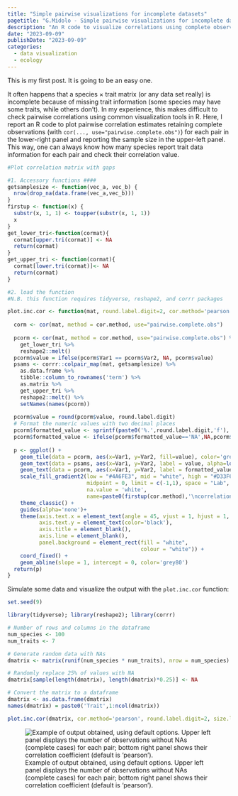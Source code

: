 ```yaml
---
title: "Simple pairwise visualizations for incomplete datasets"
pagetitle: "G.Midolo - Simple pairwise visualizations for incomplete datasets"
description: "An R code to visualize correlations using complete observations for each pairwise combination"
date: "2023-09-09"
publishDate: "2023-09-09"
categories:
  - data visualization
  - ecology
---
```


This is my first post. It is going to be an easy one.

It often happens that a species × trait matrix (or any data set really) is incomplete because of missing trait information (some species may have some traits, while others don't). In my experience, this makes difficult to check pairwise correlations using common visualization tools in R. Here, I report an R code to plot pairwise correlation estimates retaining complete observations (with `cor(..., use="pairwise.complete.obs")`) for each pair in the lower-right panel and reporting the sample size in the upper-left panel. This way, one can always know how many species report trait data information for each pair and check their correlation value.\

``` .R
#Plot correlation matrix with gaps

#1. Accessory functions ####
getsamplesize <- function(vec_a, vec_b) {
  nrow(drop_na(data.frame(vec_a,vec_b)))
}
firstup <- function(x) {
  substr(x, 1, 1) <- toupper(substr(x, 1, 1))
  x
}
get_lower_tri<-function(cormat){
  cormat[upper.tri(cormat)] <- NA
  return(cormat)
}
get_upper_tri <- function(cormat){
  cormat[lower.tri(cormat)]<- NA
  return(cormat)
}

#2. load the function
#N.B. this function requires tidyverse, reshape2, and corrr packages

plot.inc.cor <- function(mat, round.label.digit=2, cor.method='pearson', size.label=4){
  
  corm <- cor(mat, method = cor.method, use="pairwise.complete.obs")
  
  pcorm <- cor(mat, method = cor.method, use="pairwise.complete.obs") %>%
    get_lower_tri %>%
    reshape2::melt()
  pcorm$value = ifelse(pcorm$Var1 == pcorm$Var2, NA, pcorm$value)
  psams <- corrr::colpair_map(mat, getsamplesize) %>%
    as.data.frame %>%
    tibble::column_to_rownames('term') %>%
    as.matrix %>%
    get_upper_tri %>%
    reshape2::melt() %>%
    setNames(names(pcorm)) 
  
  pcorm$value = round(pcorm$value, round.label.digit)
  # Format the numeric values with two decimal places
  pcorm$formatted_value <- sprintf(paste0('%.',round.label.digit,'f'), pcorm$value)
  pcorm$formatted_value <- ifelse(pcorm$formatted_value=='NA',NA,pcorm$formatted_value)
  
  p <- ggplot() + 
    geom_tile(data = pcorm, aes(x=Var1, y=Var2, fill=value), color='grey80')+
    geom_text(data = psams, aes(x=Var1, y=Var2, label = value, alpha=log(value)), color = "black", size = size.label) +
    geom_text(data = pcorm, aes(x=Var1, y=Var2, label = formatted_value), color = "black", size = size.label) +
    scale_fill_gradient2(low = "#4A6FE3", mid = "white", high = "#D33F6A", 
                         midpoint = 0, limit = c(-1,1), space = "Lab", 
                         na.value = 'white',
                         name=paste0(firstup(cor.method),'\ncorrelation')) +
    theme_classic() +
    guides(alpha='none')+
    theme(axis.text.x = element_text(angle = 45, vjust = 1, hjust = 1, color='black'),
          axis.text.y = element_text(color='black'),
          axis.title = element_blank(),
          axis.line = element_blank(),
          panel.background = element_rect(fill = "white",
                                          colour = "white")) +
    coord_fixed() +
    geom_abline(slope = 1, intercept = 0, color='grey80') 
  return(p)
}
```

Simulate some data and visualize the output with the `plot.inc.cor` function:

``` r
set.seed(9)

library(tidyverse); library(reshape2); library(corrr)

# Number of rows and columns in the dataframe
num_species <- 100
num_traits <- 7

# Generate random data with NAs
dmatrix <- matrix(runif(num_species * num_traits), nrow = num_species)

# Randomly replace 25% of values with NA
dmatrix[sample(length(dmatrix), length(dmatrix)*0.25)] <- NA

# Convert the matrix to a dataframe
dmatrix <- as.data.frame(dmatrix)
names(dmatrix) = paste0('Trait',1:ncol(dmatrix))

plot.inc.cor(dmatrix, cor.method='pearson', round.label.digit=2, size.label=3)
```

![Example of output obtained, using default options. Upper left panel displays the number of observations without NAs (complete cases) for each pair; bottom right panel shows their correlation coefficient (default is 'pearson').](imgs/incompl.corr.matrix.JPG){fig-align="center"}
